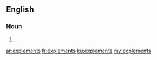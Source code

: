 ==English==

===Noun===
{{head|en}}

# {{plural of|explement}}

[[ar:explements]]
[[fr:explements]]
[[ku:explements]]
[[my:explements]]